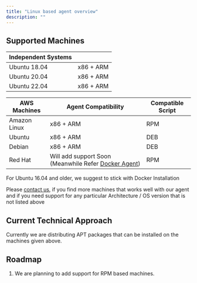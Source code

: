 ```yaml
---
title: "Linux based agent overview"
description: ""
---
```



<h2>Supported Machines</h2>

<table>
    <thead>
    <tr>
        <th>Independent Systems</th>
        <th></th>
    </tr>
    </thead>
    <tbody>
    <tr>
        <td>Ubuntu 18.04</td>
        <td>x86 + ARM</td>
    </tr>
    <tr>
        <td>Ubuntu 20.04</td>
        <td>x86 + ARM</td>
    </tr>
    <tr>
        <td>Ubuntu 22.04</td>
        <td>x86 + ARM</td>
    </tr>
    </tbody>
</table>

| AWS Machines      |   Agent Compatibility   | Compatible Script 
|------             |    ---------            | -----------
|Amazon Linux       |   x86 + ARM             | RPM
|Ubuntu             |   x86 + ARM             | DEB
|Debian             |   x86 + ARM             | DEB
|Red Hat            |   Will add support Soon (Meanwhile Refer [Docker Agent](https://docs.middleware.io/docs/agent-installation/docker/docker-overview)) | RPM 


<p>For Ubuntu 16.04 and older, we suggest to stick with Docker Installation</p>

<p>Please <a href="https://middleware.io/contact-us/" target="_blank"> contact us</a>, if you find more machines that works well with our agent and if you need support for any particular Architecture / OS version that is not listed above</p>

<h2>Current Technical Approach</h2>

<p>Currently we are distributing APT packages that can be installed on the machines given above.</p>

<h2>Roadmap</h2>

<ol>
    <li>We are planning to add support for RPM based machines.</li>
</ol>
